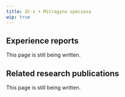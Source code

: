 ---
title: 2C-x + Mitragyna speciosa
wip: true
---

## Experience reports

This page is still being written.

## Related research publications

This page is still being written.

